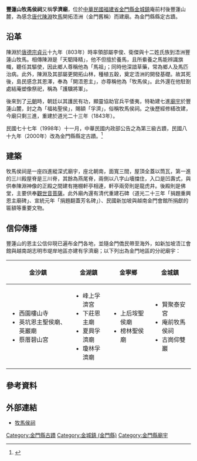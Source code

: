 {{tw monument
|name=豐蓮山牧馬侯祠
|formername=
|image=牧马侯祠_-_Marquis_of_Horse_Pasturage_Shrine_-_2014.09_-_panoramio.jpg
|imagename=
|othername=
|formalname=
|level=縣定古蹟
|class=寺廟
|time={{QING-1889}}道光23年（1843年）
|location={{ROC|福建省}}[[金門縣|金門縣]][[金城鎮_(金門縣)|金城鎮]]山字第3121地號
|open=
|cost=
|website=
|reg_url=https://nchdb.boch.gov.tw/assets/overview/monument/19881111000007
}}
'''豐蓮山牧馬侯祠'''又稱'''孚濟廟'''，位於[[中華民國|中華民國]][[福建省_(中華民國)|福建省]][[金門縣|金門縣]][[金城鎮_(金門縣)|金城鎮]]庵前村後豐蓮山麓，為感念[[唐代|唐代]][[陳淵_(唐朝)|陳淵]]牧[[馬|馬]]開拓浯洲（金門舊稱）而建廟{{r|楊林}}。為金門縣縣定古蹟。

== 沿革 ==
陳淵於[[唐德宗|唐德宗]][[貞元_(唐朝)|貞元]]十九年（803年）時率領部屬李俊、衛傑與十二姓氏族到浯洲豐蓮山牧馬{{r|楊林}}。相傳陳淵是「天駟降精」，他不但擅於養馬，且所絭養之馬能辨識旗幟，聽任其驅使，因此鄉人尊稱他為「馬祖」；同時他深諳草藥，常為鄉人及馬匹治病。此外，陳淵及其部屬更開拓山林，種植五穀，奠定浯洲的開發基礎。故其死後，島民感念其恩澤，奉為「開浯恩主」，亦尊稱他為「牧馬侯」。此外還在他駐劄處結蓭塑像祭祀，稱為「護驥將軍」{{r|楊林}}。

後來到了[[元朝|元朝]]時，朝廷以其護民有功，顯靈協助官兵平倭夷，特勒建七進[[廟宇|廟宇]]於豐蓮山麓，封之為「福祐聖侯」，賜額「孚濟」，俗稱牧馬侯祠{{r|楊林}}。之後歷經修繕改建，今廟只剩三進，重建於道光二十三年（1843年）{{r|金}}。

民國七十七年（1998年）十一月，中華民國内政部公告之為第三級古蹟，民國八十九年（2000年）改為金門縣縣定古蹟。<ref>{{Cite book|author=施添福、陳國川、高銘澤|editor=張鴻銘|title=臺灣地名辭書·金門縣|publisher=國史館臺灣文獻館|date=2014年9月|pages=49|ISBN=978-986-04-1907-8|language=zh-tw}}</ref>

== 建築 ==
牧馬侯祠是一座四進縱深式廟宇，座北朝南，面寬三間，屋頂全蓋以筒瓦，第一進的三川殿屋脊是三川脊，其餘為燕尾脊，兩側以八字山墻擋住，入口是凹壽式，與供奉陳淵神像的正殿之間建有捲棚軒亭相連，軒亭兩旁則是龍虎井{{r|金}}。後殿則是佛堂，主要供奉[[觀世音菩薩|觀世音菩薩]]{{r|金}}。此外廟內還有清代重建石碑（道光二十三年「捐題重興恩主廟碑」、宣統元年「捐題翻蓋芳名碑」{{r|前}}）、民國新加坡與越南金門會館所捐獻的匾額等重要文物{{r|金}}。

== 信仰傳播 ==
豐蓮山的恩主公信仰現已遍布金門各地，並隨金門僑民帶至海外，如新加坡浯江會館與越南胡志明市堤岸地區亦建有孚濟廟；以下列出為金門地區的分祀廟宇{{r|前}}：
{|class=wikitable
|-
!金沙鎮!!金湖鎮!!金寧鄉!!金城鎮
|-
|
*西園樓山寺
*英坑恩主聖侯廟、英巖廟
*蔡厝碧山宮
|
*峰上孚濟宮
*下莊恩主廟
*夏興孚濟廟
*瓊林孚濟廟
|
*上后垵聖侯廟
*榜林聖侯廟
|
*賢聚泰安宮
*庵前牧馬侯祠
*古崗仰雙巖
|}
== 參考資料 ==
{{reflist|refs=
<ref name="金">[https://nchdb.boch.gov.tw/assets/advanceSearch/monument/19881111000007 豐蓮山牧馬侯祠] {{Wayback|url=https://nchdb.boch.gov.tw/assets/advanceSearch/monument/19881111000007 |date=20190609091143 }}.文化部文化資產局</ref>
<ref name="楊林">{{cite book|author=楊天厚、林麗寬 |title=金門匾額人物 |publisher=金門縣文化局 |location=金門縣金城鎮 |isbn=986-00-0724-1 |pages=32－33頁 |date=2005年3月}}</ref>
<ref name="前">{{cite book|author=黃振良、陳炳容 |title=《前人的足跡 金門的古蹟與先賢》 |publisher=金門縣文化局 |location=金門縣金城鎮 |isbn=978-986-02-1047-7 |pages=19－23頁 |date=2009年11月}}</ref>
}}

== 外部連結 ==
*[https://stablemaster.wixsite.com/-site 牧馬侯祠]{{Wayback|url=https://stablemaster.wixsite.com/-site |date=20200411233910 }}

{{金門縣文化資產}}
{{台灣三級古蹟}}
[[Category:金門縣古蹟|Category:金門縣古蹟]]
[[Category:金城鎮_(金門縣)|Category:金城鎮 (金門縣)]]
[[Category:金門縣廟宇|Category:金門縣廟宇]]